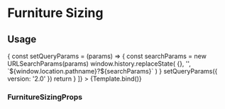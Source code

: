 



<Meta title='Modules/Furniture Sizing' component={FurnitureSizing} />

# Furniture Sizing

## Usage

<Canvas>
  <Story
    parameters={{
      query: {
        size: 'QueenId'
      }
    }}
    name='Furniture Sizing'
    args={{
      locale: 'en',
      heading: 'Sizing Guide',
      backgroundImage: {
        mobileImage: {
          asset: {
            _ref: 'image-7a9f00b3bc2606c3f9d172414d7a436a52e64282-1538x1336-jpg'
          }
        },
        desktopImage: {
          asset: {
            _ref: 'image-6fe965894d681371281bbab0f72caa164e1cb21e-3840x930-jpg'
          }
        },
        tabletImage: {
          asset: {
            _ref: 'image-31db86971ffbdb9ed84691ae711f4c7ceae34994-2052x1336-jpg'
          }
        }
      },
      sizes: [
        {
          sizeId: 'FullId',
          name: 'Full',
          dimensions: [
            {
              label: 'Overall',
              value: '80" L x 57" W x 32.5" H'
            },
            {
              label: 'Frame',
              value: '80" L x 57" W x 8" H'
            },
            {
              label: 'Headboard',
              value: '54.25" L x 24" H x 2.25" D'
            },
            { label: 'Clearance', value: '6" H' }
          ],
          lifestyleImage: {
            desktopImage: {
              _ref: 'image-b018c167edeae5517a7a6dc700d4b1300b1d8e06-1224x694-png'
            },
            alt: 'Alt text is important'
          }
        },
        {
          sizeId: 'QueenId',
          name: 'Queen',
          dimensions: [
            { label: 'Overall', value: '86" L x 64" W x 32.5" H' },
            { label: 'Frame', value: '86" L x 64" W x 8" H' },
            { label: 'Headboard', value: '61.5" L x 24" H x 2.25" D' },
            { label: 'Clearance', value: '6" H' }
          ],
          lifestyleImage: {
            desktopImage: {
              _ref: 'image-d9ba043e933b8cd9f782532990d04788c03a4bb1-1290x694-png'
            },
            alt: 'Alt text is important'
          }
        },
        {
          sizeId: 'KingId',
          name: 'King',
          dimensions: [
            {
              label: 'Overall',
              value: '86" L x 80" W x 32.5" H'
            },
            { label: 'Frame', value: '86" L x 80" W x 8" H' },
            { label: 'Headboard', value: '77.5" L x 24" H x 2.25" D' },
            { label: 'Clearance', value: '6" H' }
          ],
          lifestyleImage: {
            desktopImage: {
              _ref: 'image-4853aa3af17179849a9445370fa27ebd30be8587-1380x694-png'
            },
            alt: 'Alt text is important'
          }
        },
        {
          sizeId: 'Cal KingId',
          name: 'Cal King',
          dimensions: [
            { label: 'Overall', value: '90" L x 76" W x 32.5" H' },
            { label: 'Frame', value: '90" L x 76" W x 8" H' },
            { label: 'Headboard', value: '73.5" L x 24" H x 2.25" D' },
            { label: 'Clearance', value: '6" H' }
          ],
          lifestyleImage: {
            desktopImage: {
              _ref: 'image-e2115a58ef902a2c33b39695203a0d9c5ab71dad-1376x694-png'
            },
            alt: 'Alt text is important'
          }
        }
      ]
    }}
    decorators={[
      (Story) => {
        const setQueryParams = (params) => {
          const searchParams = new URLSearchParams(params)
          window.history.replaceState(
            {},
            '',
            `${window.location.pathname}?${searchParams}`
          )
        }
        setQueryParams({ version: '2.0' })
        return <Story />
      }
    ]}
  >
    {Template.bind()}
  </Story>
</Canvas>

### FurnitureSizingProps

<ArgsTable of={FurnitureSizing} />
